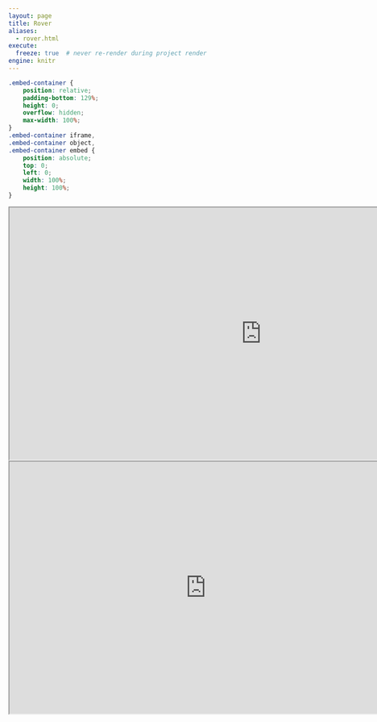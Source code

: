 ```yaml
---
layout: page
title: Rover
aliases:
  - rover.html
execute:
  freeze: true  # never re-render during project render
engine: knitr 
---
```

```css
.embed-container {
    position: relative;
    padding-bottom: 129%;
    height: 0;
    overflow: hidden;
    max-width: 100%;
}
.embed-container iframe,
.embed-container object,
.embed-container embed {
    position: absolute;
    top: 0;
    left: 0;
    width: 100%;
    height: 100%;
}
```


```{=html}
<iframe src="https://www.rover.com/sit/justig74774" width="1000" height="500"></iframe>
```

```{=html}
<iframe width="780" height="500" src="https://www.rover.com/sit/justig74774" title="Quarto Documentation" data-external="1"></iframe>
```
